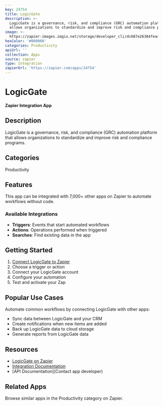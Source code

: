 ```yaml
---
key: 24754
title: LogicGate
description: >-
  LogicGate is a governance, risk, and compliance (GRC) automation platform that
  allows organizations to standardize and improve risk and compliance programs.
image: >-
  https://zapier-images.imgix.net/storage/developer_cli/dc687e26384fea4612b9788087f1c016.png?auto=format%2Ccompress&ixlib=python-3.0.0&q=50
hexColor: '#000000'
categories: Productivity
apiUrl: ''
collection: Apps
source: zapier
type: Integration
zapierUrl: 'https://zapier.com/apps/24754'
---
```

# LogicGate

**Zapier Integration App**

## Description

LogicGate is a governance, risk, and compliance (GRC) automation platform that allows organizations to standardize and improve risk and compliance programs.

## Categories

Productivity

## Features

This app can be integrated with 7,000+ other apps on Zapier to automate workflows without code.

### Available Integrations

- **Triggers**: Events that start automated workflows
- **Actions**: Operations performed when triggered
- **Searches**: Find existing data in the app

## Getting Started

1. [Connect LogicGate to Zapier](https://zapier.com/apps/24754)
2. Choose a trigger or action
3. Connect your LogicGate account
4. Configure your automation
5. Test and activate your Zap

## Popular Use Cases

Automate common workflows by connecting LogicGate with other apps:

- Sync data between LogicGate and your CRM
- Create notifications when new items are added
- Back up LogicGate data to cloud storage
- Generate reports from LogicGate data

## Resources

- [LogicGate on Zapier](https://zapier.com/apps/24754)
- [Integration Documentation](https://zapier.com/apps/24754/integrations)
- [API Documentation](Contact app developer)

## Related Apps

Browse similar apps in the Productivity category on Zapier.
